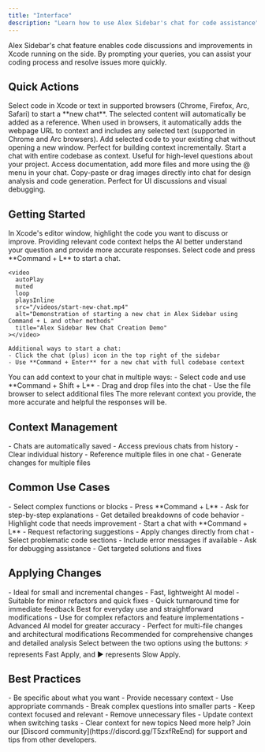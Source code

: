 ```yaml
---
title: "Interface"
description: "Learn how to use Alex Sidebar's chat for code assistance"
---
```


Alex Sidebar's chat feature enables code discussions and improvements in Xcode running on the side. By prompting your queries, you can assist your coding process and resolve issues more quickly.

## Quick Actions

<CardGroup cols={2}>
  <Card title="Command + L" icon="message-bot">
    Select code in Xcode or text in supported browsers (Chrome, Firefox, Arc, Safari) to start a **new chat**. The selected content will automatically be added as a reference.
  </Card>

  <Card title="Browser Integration" icon="globe">
    When used in browsers, it automatically adds the webpage URL to context and includes any selected text (supported in Chrome and Arc browsers).
  </Card>

  <Card title="Command + Shift + L" icon="plus">
    Add selected code to your existing chat without opening a new window. Perfect for building context incrementally.
  </Card>

  <Card title="Command + Enter" icon="code">
    Start a chat with entire codebase as context. Useful for high-level questions
    about your project.
  </Card>

  <Card title="@ Commands" icon="at">
    Access documentation, add more files and more using the @ menu in your chat.
  </Card>

  <Card title="Image Support" icon="image">
    Copy-paste or drag images directly into chat for design analysis and code generation. Perfect for UI discussions and visual debugging.
  </Card>
</CardGroup>

## Getting Started

<Steps>
  <Step title="Select Code">
    In Xcode's editor window, highlight the code you want to discuss or improve.
    <Note>
      Providing relevant code context helps the AI better understand your
      question and provide more accurate responses.
    </Note>
  </Step>

  <Step title="Start Chat">
    Select code and press **Command + L** to start a chat.

    <video
      autoPlay
      muted
      loop
      playsInline
      src="/videos/start-new-chat.mp4"
      alt="Demonstration of starting a new chat in Alex Sidebar using Command + L and other methods"
      title="Alex Sidebar New Chat Creation Demo"
    ></video>

    Additional ways to start a chat:
    - Click the chat (plus) icon in the top right of the sidebar 
    - Use **Command + Enter** for a new chat with full codebase context
  </Step>

  <Step title="Add Context">
    You can add context to your chat in multiple ways: - Select code and use
    **Command + Shift + L** - Drag and drop files into the chat - Use the file
    browser to select additional files
    <Note>
      The more relevant context you provide, the more accurate and helpful the
      responses will be.
    </Note>
  </Step>
</Steps>

## Context Management

<CardGroup cols={2}>
  <Card title="History Management" icon="clock-rotate-left">
    - Chats are automatically saved
    - Access previous chats from history
    - Clear individual history
  </Card>

  <Card title="Multi-File Support" icon="folder-tree">
    - Reference multiple files in one chat
    - Generate changes for multiple files
  </Card>
</CardGroup>

## Common Use Cases

<AccordionGroup>
  <Accordion title="Code Understanding">
    - Select complex functions or blocks
    - Press **Command + L**
    - Ask for step-by-step explanations
    - Get detailed breakdowns of code behavior
  </Accordion>

  <Accordion title="Refactoring Assistance">
    - Highlight code that needs improvement
    - Start a chat with **Command + L**
    - Request refactoring suggestions
    - Apply changes directly from chat
</Accordion>

  <Accordion title="Bug Resolution">
    - Select problematic code sections
    - Include error messages if available
    - Ask for debugging assistance
    - Get targeted solutions and fixes
  </Accordion>
</AccordionGroup>

## Applying Changes

<CardGroup cols={2}>
  <Card title="Fast Apply" icon="bolt">
    - Ideal for small and incremental changes
    - Fast, lightweight AI model
    - Suitable for minor refactors and quick fixes
    - Quick turnaround time for immediate feedback
    <Note>
      Best for everyday use and straightforward modifications
    </Note>
  </Card>

  <Card title="Slow Apply" icon="play">
    - Use for complex refactors and feature implementations
    - Advanced AI model for greater accuracy
    - Perfect for multi-file changes and architectural modifications
    <Note>
      Recommended for comprehensive changes and detailed analysis
    </Note>
  </Card>
</CardGroup>
<Note>
  Select between the two options using the buttons: 
  <span class="icon-bolt">⚡</span> represents Fast Apply, and 
  <span class="icon-play">▶️</span> represents Slow Apply.
</Note>

## Best Practices

<CardGroup cols={2}>
  <Card title="Writing Effective Prompts" icon="pencil">
    - Be specific about what you want
    - Provide necessary context
    - Use appropriate commands
    - Break complex questions into smaller parts
  </Card>

  <Card title="Managing Context" icon="layer-group">
    - Keep context focused and relevant
    - Remove unnecessary files
    - Update context when switching tasks
    - Clear context for new topics
  </Card>
</CardGroup>

<Note>
  Need more help? Join our [Discord community](https://discord.gg/T5zxfReEnd)
  for support and tips from other developers.
</Note>

